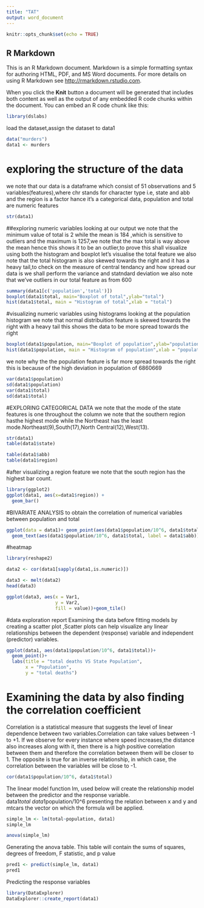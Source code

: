 ---
title: "TAT"
output: word_document
---

```{r setup, include=FALSE}
knitr::opts_chunk$set(echo = TRUE)
```

## R Markdown

This is an R Markdown document. Markdown is a simple formatting syntax for authoring HTML, PDF, and MS Word documents. For more details on using R Markdown see <http://rmarkdown.rstudio.com>.

When you click the **Knit** button a document will be generated that includes both content as well as the output of any embedded R code chunks within the document. You can embed an R code chunk like this:

```{r}
library(dslabs)

```
load the dataset,assign the dataset to data1
```{r}
data("murders")
data1 <- murders

```
# exploring the structure of the data 
we note that our data is a dataframe which consist of 51 observations and 5 variables(features),where chr stands for character type i.e, state and abb and the region is a factor hance it's a categorical data, population and total are numeric features
```{r}
str(data1)

```
##exploring numeric variables
looking at our output we note that the minimum value of total is 2 while the mean is 184 ,which is sensitive to outliers and the maximum is 1257,we note that the max total is way above the mean hence this shows it to be an outlier,to prove this shall visualize using both the histogram and boxplot let's visualise the total feature
we also note that the total histogram is also skewed towards the right and it has a heavy tail,to check on the measure of central tendancy and how spread our data is we shall perform the variance and statndard deviation
we also note that we've outliers in our total feature as from 600
```{r}

summary(data1[c('population','total')])
boxplot(data1$total, main="Boxplot of total",ylab="total")
hist(data1$total, main = "Histogram of total",xlab = "total")
```

#visualizing numeric variables using histograms
looking at the population histogram we note that normal distribuition feature is skewed towards the right with a heavy tail this shows the data to be more spread towards the  right
```{r}
boxplot(data1$population, main="Boxplot of population",ylab="population")
hist(data1$population, main = "Histogram of population",xlab = "population")
```
we note why the the population feature is far more spread towards the right this is because of the high deviation in population of 6860669
```{r}
var(data1$population)
sd(data1$population)
var(data1$total)
sd(data1$total)
```
#EXPLORING CATEGORICAL DATA
we note that the mode of the state features is one throughout the column 
we note that the southern region hasthe highest mode while the Northeast has the least mode.Northeast(9),South(17),North Central(12),West(13).
```{r}
str(data1)
table(data1$state)

table(data1$abb)
table(data1$region)
```
#after visualizing a region feature we note that the south region has the highest bar count.
```{r}
library(ggplot2)
ggplot(data1, aes(x=data1$region)) +
  geom_bar()
```
#BIVARIATE ANALYSIS
to obtain the correlation of  numerical variables between population and total 
```{r}

ggplot(data = data1)+ geom_point(aes(data1$population/10^6, data1$total)) +
  geom_text(aes(data1$population/10^6, data1$total, label = data1$abb))
```
#heatmap
```{r}

library(reshape2)

data2 <- cor(data1[sapply(data1,is.numeric)])

data3 <- melt(data2)
head(data3)

ggplot(data3, aes(x = Var1,
                  y = Var2,
                  fill = value))+geom_tile()


```
#data exploration report
Examining the data before fitting models by creating a scatter plot ,Scatter plots can help visualize any linear relationships between the dependent (response) variable and independent (predictor) variables.
```{r}
ggplot(data1, aes(data1$population/10^6, data1$total))+
  geom_point()+
  labs(title = "total deaths VS State Population",
       x = "Population",
       y = "total deaths")


```
# Examining the data by also finding the correlation coefficient
Correlation is a statistical measure that suggests the level of linear dependence between two variables.Correlation can take values between -1 to +1. If we observe for every instance where speed increases,the distance also increases along with it, then there is a high positive correlation between them and therefore the correlation between them will be closer to 1. The opposite is true for an inverse relationship, in which case, the correlation between the variables will be close to -1.
```{r}
cor(data1$population/10^6, data1$total)
```
The linear model function lm, used below will create the relationship model between the predictor and the response variable. data1$total~data1$population/10^6 presenting the relation between x and y and mtcars the vector on which the formula will be applied.
```{r}
simple_lm <- lm(total~population, data1)
simple_lm
```
```{r}
anova(simple_lm)
```
Generating the anova table. This table will contain the sums of squares, degrees of freedom, F statistic, and p value
```{r}
pred1 <- predict(simple_lm, data1)
pred1

```
Predicting the response variables
```{r}

library(DataExplorer)
DataExplorer::create_report(data1)

```

